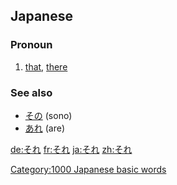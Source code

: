 == Japanese ==
[[Category:1000 Japanese basic words]]                                      
===Pronoun===
{{ja-pos|h|pronoun|rom=sore}}
# [[that]], [[there]]

===See also===
*[[その]] (sono)
* [[あれ]] (are)

[[de:それ]]
[[fr:それ]]
[[ja:それ]]
[[zh:それ]]